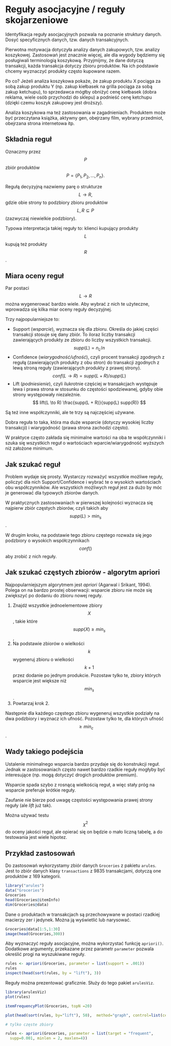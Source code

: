 # Reguły asocjacyjne / reguły skojarzeniowe

Identyfikacja reguły asocjacyjnych pozwala na poznanie struktury danych. Dosyć specyficznych danych, tzw. danych transakcyjnych. 

Pierwotna motywacja dotyczyła analizy danych zakupowych, tzw. analizy koszykowej. Zastosowań jest znacznie więcej, ale dla wygody będziemy się posługiwali terminologią koszykową.
Przyjmijmy, że dane dotyczą transakcji, każda transakcja dotyczy zbioru produktów. Na ich podstawie chcemy wyznaczyć produkty często kupowane razem. 

Po co? Jeżeli analiza koszykowa pokaże, że zakup produktu X pociąga za sobą zakup produktu Y (np. zakup kiełbasek na grilla pociąga za sobą zakup ketchupu), to sprzedawca mógłby obniżyć cenę kiełbasek (dobra reklama, wiele osób przychodzi do sklepu) a podnieść cenę ketchupu (dzięki czemu koszyk zakupowy jest droższy).

Analiza koszykowa ma też zastosowania w zagadnieniach. Produktem może być przeczytana książka, aktywny gen, obejrzany film, wybrany przedmiot, obejrzana strona internetowa itp.


## Składnia reguł

Oznaczmy przez $$P$$ zbiór produktów 
$$
P = \{P_1, P_2, ..., P_n\}.
$$

Regułą decyzyjną nazwiemy parę o strukturze 
$$
L \to R,
$$
gdzie obie strony to podzbiory zbioru produktów $$L, R \subseteq P$$ (zazwyczaj niewielkie podzbiory).

Typowa interpretacja takiej reguły to: klienci kupujący produkty $$L$$ kupują też produkty $$R$$.



## Miara oceny reguł

Par postaci $$L \to R$$ można wygenerować bardzo wiele. Aby wybrać z nich te użyteczne, wprowadza się kilka miar oceny reguły decyzyjnej.

Trzy najpopularniejsze to:

* Support (*wsparcie*), wyznacza się dla zbioru. Określa do jakiej części transakcji stosuje się dany zbiór. To iloraz liczby transakcji zawierających produkty ze zbioru do liczby wszystkich transakcji.
$$
supp(L) = n_L / n
$$
* Confidence (*wiarygodność/ufność*), czyli procent transakcji zgodnych z regułą (zawierających produkty z obu stron) do transakcji zgodnych z lewą stroną reguły (zawierających produkty z prawej strony).
$$
conf(L \to R) = supp(L + R) / supp(L)
$$
* Lift (*podniesienie*), czyli ilukrotnie częściej w transakcjach występuje lewa i prawa strona w stosunku do częstości spodziewanej, gdyby obie strony występowały niezależnie.
$$
lift(L \to R) \frac{supp(L + R)}{supp(L) supp(R)}
$$

Są też inne współczynniki, ale te trzy są najczęściej używane.

Dobra reguła to taka, która ma duże wsparcie (dotyczy wysokiej liczby transakcji) i wiarygodność (prawa strona zachodzi często).

W praktyce często zakłada się minimalne wartości na oba te współczynniki i szuka się wszystkich reguł o wartościach wparcie/wiarygodność wyższych niż założone minimum.



## Jak szukać reguł

Problem wydaje się prosty. Wystarczy rozważyć wszystkie możliwe reguły, policzyć dla nich Support/Confidence i wybrać te o wysokich wartościach obu współczynników.
Ale wszystkich możliwych reguł jest za dużo by móc je generować dla typowych zbiorów danych.


W praktycznych zastosowaniach w pierwszej kolejności wyznacza się najpierw zbiór częstych zbiorów, czyli takich aby $$supp(L) > \min_s$$.

W drugim kroku, na podstawie tego zbioru częstego rozważa się jego podzbiory o wysokich współczynnikach $$conf()$$ aby zrobić z nich reguły.


## Jak szukać częstych zbiorów - algorytm apriori

Najpopularniejszym algorytmem jest *apriori* (Agarwal i Srikant, 1994). 
Polega on na bardzo prostej obserwacji: wsparcie zbioru nie może się zwiększyć po dodaniu do zbioru nowej reguły.

1. Znajdź wszystkie jednoelementowe zbiory $$X$$, takie które $$supp(X) \geq min_s$$,
2. Na podstawie zbiorów o wielkości $$k$$ wygeneruj zbioru o wielkości $$k+1$$ przez dodanie po jednym produkcie. Pozostaw tylko te, zbiory których wsparcie jest większe niż $$min_s$$.
3. Powtarzaj krok 2.


Następnie dla każdego częstego zbioru wygeneruj wszystkie podziały na dwa podzbiory i wyznacz ich ufność. Pozostaw tylko te, dla których ufność $$\geq min_c$$.

## Wady takiego podejścia

Ustalenie minimalnego wsparcia bardzo przydaje się do konstrukcji reguł. Jednak w zastosowaniach często nawet bardzo rzadkie reguły mogłyby być interesujące (np. mogą dotyczyć drogich produktów premium).

Wsparcie spada szybo z rosnącą wielkością reguł, a więc stały próg na wsparcie preferuje krótkie reguły.

Zaufanie nie bierze pod uwagę częstości występowania prawej strony reguły (ale *lift* już tak).

Można używać testu $$\chi^2$$ do oceny jakości reguł, ale opierać się on będzie o mało liczną tabelę, a do testowania jest wiele hipotez. 


## Przykład zastosowań

Do zastosowań wykorzystamy zbiór danych `Groceries` z pakietu `arules`. Jest to zbiór danych klasy `transactions` z 9835 transakcjami, dotyczą one produktów z 169 kategorii.

```r
library("arules")
data("Groceries")
Groceries
head(Groceries@itemInfo)
dim(Groceries@data)
```

Dane o produktach w transakcjach są przechowywane w postaci rzadkiej macierzy zer i jedynek.
Można ją wyświetlić lub narysować.

```r
Groceries@data[1:5,1:30]
image(head(Groceries,300))
```

Aby wyznaczyć reguły asocjacyjne, można wykorzystać funkcję `apriori()`. Dodatkowe argumenty, przekazane przez parametr `parameter` pozwala określić progi na wyszukiwane reguły.

```r
rules <- apriori(Groceries, parameter = list(support = .001))
rules
inspect(head(sort(rules, by = "lift"), 3))
```

Reguły można prezentować graficznie. Służy do tego pakiet `arulesViz`. 

```r
library(arulesViz)
plot(rules)

itemFrequencyPlot(Groceries, topN =20)

plot(head(sort(rules, by="lift"), 50),  method="graph", control=list(cex=.7))

# tylko częste zbiory

rules <- apriori(Groceries, parameter = list(target = "frequent",
  supp=0.001, minlen = 2, maxlen=4))

```


